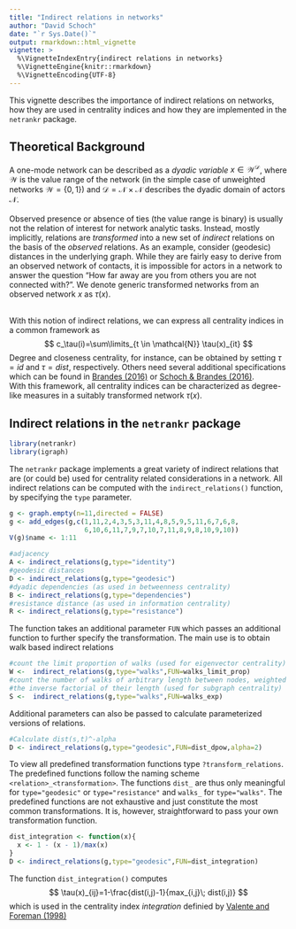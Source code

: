 ```yaml
---
title: "Indirect relations in networks"
author: "David Schoch"
date: "`r Sys.Date()`"
output: rmarkdown::html_vignette
vignette: >
  %\VignetteIndexEntry{indirect relations in networks}
  %\VignetteEngine{knitr::rmarkdown}
  %\VignetteEncoding{UTF-8}
---
```


This vignette describes the importance of indirect relations on networks, how 
they are used in centrality indices and how they are implemented in the `netrankr` package.

## Theoretical Background
A one-mode network can be described as a *dyadic variable* $x\in \mathcal{W}^\mathcal{D}$,
where $\mathcal{W}$ is the value range of the network (in the simple case of 
unweighted networks $\mathcal{W}=\{0,1\}$) and $\mathcal{D}=\mathcal{N}\times\mathcal{N}$ 
describes the dyadic domain of actors $\mathcal{N}$.
\
\
Observed presence or absence of ties (the value range is binary) is usually not 
the relation of interest for network analytic tasks. Instead, mostly implicitly, 
relations are *transformed* into a new set of *indirect* relations on the basis 
of the *observed* relations. As an example, consider (geodesic) distances in the 
underlying graph. While they are fairly easy to derive from an observed network 
of contacts, it is impossible for actors in a network to answer the question 
"How far away are you from others you are not connected with?". We denote generic 
transformed networks from an observed network $x$ as $\tau(x)$. 
\
\

With this notion of indirect relations, we can express all centrality indices in
a common framework as
$$
c_\tau(i)=\sum\limits_{t \in \mathcal{N}} \tau(x)_{it}
$$
Degree and closeness centrality, for instance, can be obtained by setting $\tau=id$ 
and $\tau=dist$, respectively. Others need several additional specifications which 
can be found in [Brandes (2016)](http://dx.doi.org/10.1177/2059799116630650) or 
[Schoch & Brandes (2016)](https://doi.org/10.1017/S0956792516000401). 
\
With this framework, all centrality indices can be characterized as degree-like 
measures in a suitably transformed network $\tau(x)$. 



## Indirect relations in the `netrankr` package

```r
library(netrankr)
library(igraph)
```

The `netrankr` package implements a great variety of indirect relations that are
(or could be) used for centrality related considerations in a network. All indirect
relations can be computed with the `indirect_relations()` function, by specifying
the `type` parameter. 

```r
g <- graph.empty(n=11,directed = FALSE)
g <- add_edges(g,c(1,11,2,4,3,5,3,11,4,8,5,9,5,11,6,7,6,8,
                   6,10,6,11,7,9,7,10,7,11,8,9,8,10,9,10))
V(g)$name <- 1:11

#adjacency
A <- indirect_relations(g,type="identity")
#geodesic distances
D <- indirect_relations(g,type="geodesic")
#dyadic dependencies (as used in betweenness centrality)
B <- indirect_relations(g,type="dependencies")
#resistance distance (as used in information centrality)
R <- indirect_relations(g,type="resistance")
```

The function takes an additional parameter `FUN` which passes an additional function
to further specify the transformation. The main use is to obtain walk based indirect relations

```r
#count the limit proportion of walks (used for eigenvector centrality)
W <-  indirect_relations(g,type="walks",FUN=walks_limit_prop)
#count the number of walks of arbitrary length between nodes, weighted by 
#the inverse factorial of their length (used for subgraph centrality)
S <-  indirect_relations(g,type="walks",FUN=walks_exp)
```

Additional parameters can also be passed to calculate parameterized versions of
relations.
```r
#Calculate dist(s,t)^-alpha
D <- indirect_relations(g,type="geodesic",FUN=dist_dpow,alpha=2)
```

To view all predefined transformation functions type `?transform_relations`. The 
predefined functions follow the naming scheme `<relation>_<transformation>`. 
The functions `dist_` are thus only meaningful for `type="geodesic"` or `type="resistance"`
and `walks_` for `type="walks"`. The predefined functions are not exhaustive and
just constitute the most common transformations. It is, however, straightforward to
pass your own transformation function. 

```r
dist_integration <- function(x){
  x <- 1 - (x - 1)/max(x)
}
D <- indirect_relations(g,type="geodesic",FUN=dist_integration)
```

The function `dist_integration()` computes
$$
\tau(x)_{ij}=1-\frac{dist(i,j)-1}{max_{i,j}\; dist(i,j)}
$$
which is used in the centrality index *integration* definied by [Valente and Foreman (1998)](https://doi.org/10.1016/S0378-8733(97)00007-5)
